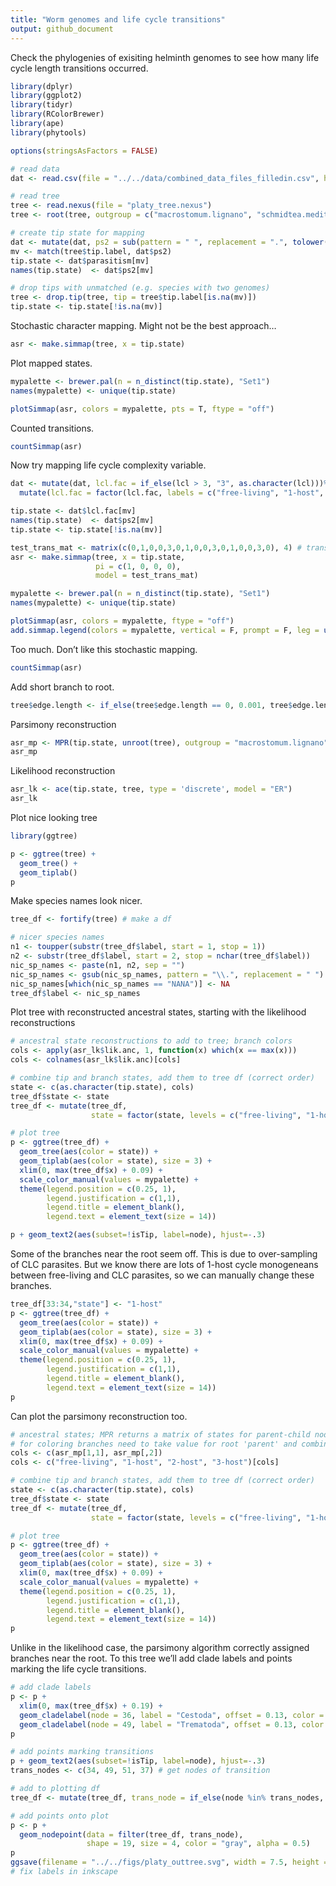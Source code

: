 ```yaml
---
title: "Worm genomes and life cycle transitions"
output: github_document
---
```


Check the phylogenies of exisiting helminth genomes to see how many life cycle length transitions occurred.

```r
library(dplyr)
library(ggplot2)
library(tidyr)
library(RColorBrewer)
library(ape)
library(phytools)

options(stringsAsFactors = FALSE)

# read data
dat <- read.csv(file = "../../data/combined_data_files_filledin.csv", header = TRUE, sep = ',')

# read tree
tree <- read.nexus(file = "platy_tree.nexus")
tree <- root(tree, outgroup = c("macrostomum.lignano", "schmidtea.mediterranea"), resolve.root = TRUE)
```


```r
# create tip state for mapping
dat <- mutate(dat, ps2 = sub(pattern = " ", replacement = ".", tolower(Parasite.species)))
mv <- match(tree$tip.label, dat$ps2)
tip.state <- dat$parasitism[mv]
names(tip.state)  <- dat$ps2[mv]

# drop tips with unmatched (e.g. species with two genomes)
tree <- drop.tip(tree, tip = tree$tip.label[is.na(mv)])
tip.state <- tip.state[!is.na(mv)]
```

Stochastic character mapping. Might not be the best approach...

```r
asr <- make.simmap(tree, x = tip.state)
```

Plot mapped states.

```r
mypalette <- brewer.pal(n = n_distinct(tip.state), "Set1")
names(mypalette) <- unique(tip.state)

plotSimmap(asr, colors = mypalette, pts = T, ftype = "off")
```

Counted transitions.

```r
countSimmap(asr)
```

Now try mapping life cycle complexity variable.

```r
dat <- mutate(dat, lcl.fac = if_else(lcl > 3, "3", as.character(lcl)))%>%
  mutate(lcl.fac = factor(lcl.fac, labels = c("free-living", "1-host", "2-host", "3-host")))
```

```r
tip.state <- dat$lcl.fac[mv]
names(tip.state)  <- dat$ps2[mv]
tip.state <- tip.state[!is.na(mv)]

test_trans_mat <- matrix(c(0,1,0,0,3,0,1,0,0,3,0,1,0,0,3,0), 4) # transitions to complexity more likely than reversals
asr <- make.simmap(tree, x = tip.state, 
                   pi = c(1, 0, 0, 0),
                   model = test_trans_mat)
```

```r
mypalette <- brewer.pal(n = n_distinct(tip.state), "Set1")
names(mypalette) <- unique(tip.state)

plotSimmap(asr, colors = mypalette, ftype = "off")
add.simmap.legend(colors = mypalette, vertical = F, prompt = F, leg = unique(tip.state))
```

Too much. Don't like this stochastic mapping.

```r
countSimmap(asr)
```

Add short branch to root.

```r
tree$edge.length <- if_else(tree$edge.length == 0, 0.001, tree$edge.length)
```


Parsimony reconstruction

```r
asr_mp <- MPR(tip.state, unroot(tree), outgroup = "macrostomum.lignano")
asr_mp
```

Likelihood reconstruction

```r
asr_lk <- ace(tip.state, tree, type = 'discrete', model = "ER")
asr_lk
```

Plot nice looking tree

```r
library(ggtree)
```

```r
p <- ggtree(tree) + 
  geom_tree() +
  geom_tiplab() 
p
```

Make species names look nicer.

```r
tree_df <- fortify(tree) # make a df

# nicer species names
n1 <- toupper(substr(tree_df$label, start = 1, stop = 1))
n2 <- substr(tree_df$label, start = 2, stop = nchar(tree_df$label))
nic_sp_names <- paste(n1, n2, sep = "")
nic_sp_names <- gsub(nic_sp_names, pattern = "\\.", replacement = " ")
nic_sp_names[which(nic_sp_names == "NANA")] <- NA
tree_df$label <- nic_sp_names
```

Plot tree with reconstructed ancestral states, starting with the likelihood reconstructions

```r
# ancestral state reconstructions to add to tree; branch colors
cols <- apply(asr_lk$lik.anc, 1, function(x) which(x == max(x)))
cols <- colnames(asr_lk$lik.anc)[cols]

# combine tip and branch states, add them to tree df (correct order)
state <- c(as.character(tip.state), cols)
tree_df$state <- state
tree_df <- mutate(tree_df, 
                  state = factor(state, levels = c("free-living", "1-host", "2-host", "3-host")))

# plot tree
p <- ggtree(tree_df) + 
  geom_tree(aes(color = state)) + 
  geom_tiplab(aes(color = state), size = 3) +
  xlim(0, max(tree_df$x) + 0.09) +
  scale_color_manual(values = mypalette) +
  theme(legend.position = c(0.25, 1), 
        legend.justification = c(1,1),
        legend.title = element_blank(),
        legend.text = element_text(size = 14))

p + geom_text2(aes(subset=!isTip, label=node), hjust=-.3)
```

Some of the branches near the root seem off. This is due to over-sampling of CLC parasites. But we know there are lots of 1-host cycle monogeneans between free-living and CLC parasites, so we can manually change these branches.

```r
tree_df[33:34,"state"] <- "1-host"
p <- ggtree(tree_df) + 
  geom_tree(aes(color = state)) + 
  geom_tiplab(aes(color = state), size = 3) +
  xlim(0, max(tree_df$x) + 0.09) +
  scale_color_manual(values = mypalette) +
  theme(legend.position = c(0.25, 1), 
        legend.justification = c(1,1),
        legend.title = element_blank(),
        legend.text = element_text(size = 14))
p
```

Can plot the parsimony reconstruction too.

```r
# ancestral states; MPR returns a matrix of states for parent-child nodes
# for coloring branches need to take value for root 'parent' and combine it with all the child values
cols <- c(asr_mp[1,1], asr_mp[,2])
cols <- c("free-living", "1-host", "2-host", "3-host")[cols]

# combine tip and branch states, add them to tree df (correct order)
state <- c(as.character(tip.state), cols)
tree_df$state <- state
tree_df <- mutate(tree_df, 
                  state = factor(state, levels = c("free-living", "1-host", "2-host", "3-host")))

# plot tree
p <- ggtree(tree_df) + 
  geom_tree(aes(color = state)) + 
  geom_tiplab(aes(color = state), size = 3) +
  xlim(0, max(tree_df$x) + 0.09) +
  scale_color_manual(values = mypalette) +
  theme(legend.position = c(0.25, 1), 
        legend.justification = c(1,1),
        legend.title = element_blank(),
        legend.text = element_text(size = 14))
p
```

Unlike in the likelihood case, the parsimony algorithm correctly assigned branches near the root. To this tree we'll add clade labels and points marking the life cycle transitions.

```r
# add clade labels
p <- p + 
  xlim(0, max(tree_df$x) + 0.19) +
  geom_cladelabel(node = 36, label = "Cestoda", offset = 0.13, color = "darkgray") +
  geom_cladelabel(node = 49, label = "Trematoda", offset = 0.13, color = "darkgray")
p
```

```r
# add points marking transitions
p + geom_text2(aes(subset=!isTip, label=node), hjust=-.3)
trans_nodes <- c(34, 49, 51, 37) # get nodes of transition

# add to plotting df
tree_df <- mutate(tree_df, trans_node = if_else(node %in% trans_nodes, TRUE, FALSE))

# add points onto plot
p <- p +
  geom_nodepoint(data = filter(tree_df, trans_node), 
                 shape = 19, size = 4, color = "gray", alpha = 0.5) 
p
ggsave(filename = "../../figs/platy_outtree.svg", width = 7.5, height = 5)
# fix labels in inkscape
```

